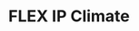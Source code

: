---
title: 'FLEX IP Climate'
description: 'Essse dispositivo é ideial para quem deseja controlar ar condicionado'
---